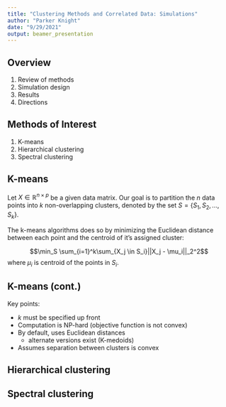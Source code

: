 ```yaml
---
title: "Clustering Methods and Correlated Data: Simulations"
author: "Parker Knight"
date: "9/29/2021"
output: beamer_presentation
---
```


## Overview

1. Review of methods
2. Simulation design
3. Results
4. Directions

## Methods of Interest

1. K-means
2. Hierarchical clustering
3. Spectral clustering

## K-means

Let $X \in \mathbb{R}^{n \times p}$ be a given data matrix. Our goal is to partition the $n$ data points into $k$ non-overlapping clusters, denoted by the set $S = \{ S_1, S_2, ..., S_k \}$.

The k-means algorithms does so by minimizing the Euclidean distance between each point and the centroid of it's assigned cluster:

$$\min_S \sum_{i=1}^k\sum_{X_j \in S_i}||X_j - \mu_i||_2^2$$
where $\mu_i$ is centroid of the points in $S_i$. 

## K-means (cont.)

Key points:

- $k$ must be specified up front
- Computation is NP-hard (objective function is not convex)
- By default, uses Euclidean distances
  - alternate versions exist (K-medoids)
- Assumes separation between clusters is convex

## Hierarchical clustering

## Spectral clustering

